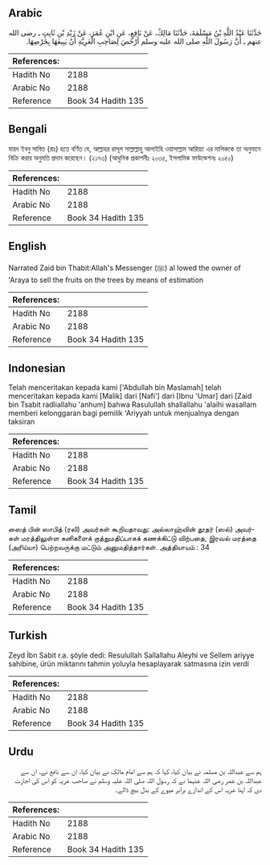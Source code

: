 ## Arabic


<div dir="rtl" lang="ar" style={{fontSize:'larger',backgroundColor:'#f8f9fa',padding:20}}>
حَدَّثَنَا عَبْدُ اللَّهِ بْنُ مَسْلَمَةَ، حَدَّثَنَا مَالِكٌ، عَنْ نَافِعٍ، عَنِ ابْنِ عُمَرَ، عَنْ زَيْدِ بْنِ ثَابِتٍ ـ رضى الله عنهم ـ أَنَّ رَسُولَ اللَّهِ صلى الله عليه وسلم أَرْخَصَ لِصَاحِبِ الْعَرِيَّةِ أَنْ يَبِيعَهَا بِخَرْصِهَا‏.‏
</div>
<div style={{backgroundColor:'#f8f9fa',padding:20, marginBottom: 10}}><table> <thead> <tr> <th>References:</th> <th></th> </tr> </thead> <tbody><tr><td>Hadith No</td><td>2188</td></tr><tr><td>Arabic No</td><td>2188</td></tr><tr><td>Reference</td><td>Book 34 Hadith 135</td></tr></tbody></table></div>

## Bengali


<div dir="ltr" lang="bn" style={{fontSize:'larger',backgroundColor:'#f8f9fa',padding:20}}>
যায়দ ইবনু সাবিত (রাঃ) হতে বর্ণিত যে, আল্লাহর রাসূল সাল্লাল্লাহু আলাইহি ওয়াসাল্লাম আরিয়্যা এর মালিককে তা অনুমানে বিক্রি করার অনুমতি প্রদান করেছেন। (২১৭৩) (আধুনিক প্রকাশনীঃ ২০৩৫, ইসলামিক ফাউন্ডেশনঃ ২০৫০)
</div>
<div style={{backgroundColor:'#f8f9fa',padding:20, marginBottom: 10}}><table> <thead> <tr> <th>References:</th> <th></th> </tr> </thead> <tbody><tr><td>Hadith No</td><td>2188</td></tr><tr><td>Arabic No</td><td>2188</td></tr><tr><td>Reference</td><td>Book 34 Hadith 135</td></tr></tbody></table></div>

## English


<div dir="ltr" lang="en" style={{fontSize:'larger',backgroundColor:'#f8f9fa',padding:20}}>
Narrated Zaid bin Thabit:Allah's Messenger (ﷺ) al lowed the owner of 'Araya to sell the fruits on the trees by means of estimation
</div>
<div style={{backgroundColor:'#f8f9fa',padding:20, marginBottom: 10}}><table> <thead> <tr> <th>References:</th> <th></th> </tr> </thead> <tbody><tr><td>Hadith No</td><td>2188</td></tr><tr><td>Arabic No</td><td>2188</td></tr><tr><td>Reference</td><td>Book 34 Hadith 135</td></tr></tbody></table></div>

## Indonesian


<div dir="ltr" lang="id" style={{fontSize:'larger',backgroundColor:'#f8f9fa',padding:20}}>
Telah menceritakan kepada kami ['Abdullah bin Maslamah] telah menceritakan kepada kami [Malik] dari [Nafi'] dari [Ibnu 'Umar] dari [Zaid bin Tsabit radliallahu 'anhum] bahwa Rasulullah shallallahu 'alaihi wasallam memberi kelonggaran bagi pemilik 'Ariyyah untuk menjualnya dengan taksiran
</div>
<div style={{backgroundColor:'#f8f9fa',padding:20, marginBottom: 10}}><table> <thead> <tr> <th>References:</th> <th></th> </tr> </thead> <tbody><tr><td>Hadith No</td><td>2188</td></tr><tr><td>Arabic No</td><td>2188</td></tr><tr><td>Reference</td><td>Book 34 Hadith 135</td></tr></tbody></table></div>

## Tamil


<div dir="ltr" lang="ta" style={{fontSize:'larger',backgroundColor:'#f8f9fa',padding:20}}>
ஸைத் பின் ஸாபித் (ரலி) அவர்கள் கூறியதாவது: அல்லாஹ்வின் தூதர் (ஸல்) அவர்கள் மரத்திலுள்ள கனிகளைக் குத்துமதிப்பாகக் கணக்கிட்டு விற்பதை, இரவல் மரத்தை (அரிய்யா) பெற்றவருக்கு மட்டும் அனுமதித்தார்கள். அத்தியாயம் : 34
</div>
<div style={{backgroundColor:'#f8f9fa',padding:20, marginBottom: 10}}><table> <thead> <tr> <th>References:</th> <th></th> </tr> </thead> <tbody><tr><td>Hadith No</td><td>2188</td></tr><tr><td>Arabic No</td><td>2188</td></tr><tr><td>Reference</td><td>Book 34 Hadith 135</td></tr></tbody></table></div>

## Turkish


<div dir="ltr" lang="tr" style={{fontSize:'larger',backgroundColor:'#f8f9fa',padding:20}}>
Zeyd İbn Sabit r.a. şöyle dedi: Resulullah Sallallahu Aleyhi ve Sellem ariyye sahibine, ürün miktarını tahmin yoluyla hesaplayarak satmasına izin verdi
</div>
<div style={{backgroundColor:'#f8f9fa',padding:20, marginBottom: 10}}><table> <thead> <tr> <th>References:</th> <th></th> </tr> </thead> <tbody><tr><td>Hadith No</td><td>2188</td></tr><tr><td>Arabic No</td><td>2188</td></tr><tr><td>Reference</td><td>Book 34 Hadith 135</td></tr></tbody></table></div>

## Urdu


<div dir="rtl" lang="ur" style={{fontSize:'larger',backgroundColor:'#f8f9fa',padding:20}}>
ہم سے عبداللہ بن مسلمہ نے بیان کیا، کہا کہ ہم سے امام مالک نے بیان کیا، ان سے نافع نے، ان سے عبداللہ بن عمر رضی اللہ عنہما نے کہ رسول اللہ صلی اللہ علیہ وسلم نے صاحب عریہ کو اس کی اجازت دی کہ اپنا عریہ اس کے اندازے برابر میوے کے بدل بیچ ڈالے۔
</div>
<div style={{backgroundColor:'#f8f9fa',padding:20, marginBottom: 10}}><table> <thead> <tr> <th>References:</th> <th></th> </tr> </thead> <tbody><tr><td>Hadith No</td><td>2188</td></tr><tr><td>Arabic No</td><td>2188</td></tr><tr><td>Reference</td><td>Book 34 Hadith 135</td></tr></tbody></table></div>
